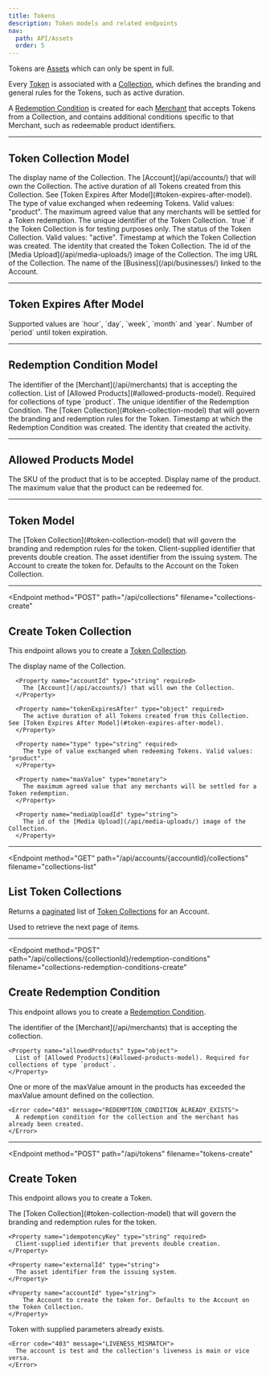 ```yaml
---
title: Tokens
description: Token models and related endpoints
nav:
  path: API/Assets
  order: 5
---
```


Tokens are [Assets](/api/assets/) which can only be spent in full.

Every [Token](#token-model) is associated with a [Collection](#token-collection-model), which defines the branding and general rules for the Tokens, such as active duration.

A [Redemption Condition](#redemption-condition-model) is created for each [Merchant](/api/merchants) that accepts Tokens from a Collection, and contains additional conditions specific to that Merchant, such as redeemable product identifiers.

---

## Token Collection Model


<Properties>
  <Property name="name" type="string">
    The display name of the Collection.
  </Property>

  <Property name="accountId" type="string">
    The [Account](/api/accounts/) that will own the Collection.
  </Property>

  <Property name="tokenExpiresAfter" type="object">
    The active duration of all Tokens created from this Collection. See [Token Expires After Model](#token-expires-after-model).
  </Property>

  <Property name="type" type="string">
    The type of value exchanged when redeeming Tokens. Valid values: "product".
  </Property>

  <Property name="maxValue" type="monetary">
    The maximum agreed value that any merchants will be settled for a Token redemption.
  </Property>

  <Property name="id" type="string">
    The unique identifier of the Token Collection.
  </Property>

  <Property name="test" type="boolean">
    `true` if the Token Collection is for testing purposes only.
  </Property>

  <Property name="status" type="string">
    The status of the Token Collection. Valid values: "active".
  </Property>

  <Property name="createdAt" type="timestamp">
    Timestamp at which the Token Collection was created.
  </Property>

  <Property name="createdBy" type="crn">
    The identity that created the Token Collection.
  </Property>

  <Property name="mediaUploadId" type="string">
    The id of the [Media Upload](/api/media-uploads/) image of the Collection.
  </Property>

  <Property name="img" type="string">
    The img URL of the Collection.
  </Property>

  <Property name="issuer" type="string">
    The name of the [Business](/api/businesses/) linked to the Account.
  </Property>
</Properties>

---

## Token Expires After Model


<Properties>
  <Property name="period" type="string">
    Supported values are `hour`, `day`, `week`, `month` and `year`.
  </Property>

  <Property name="duration" type="string">
    Number of `period` until token expiration.
  </Property>
</Properties>

---

## Redemption Condition Model <Badge type="experimental" />


<Properties>
  <Property name="merchantId" type="string">
    The identifier of the [Merchant](/api/merchants) that is accepting the collection.
  </Property>

  <Property name="allowedProducts" type="object">
    List of [Allowed Products](#allowed-products-model). Required for collections of type `product`.
  </Property>

  <Property name="id" type="string">
    The unique identifier of the Redemption Condition.
  </Property>

  <Property name="collectionId" type="string">
    The [Token Collection](#token-collection-model) that will govern the branding and redemption rules for the Token.
  </Property>

  <Property name="createdAt" type="timestamp">
    Timestamp at which the Redemption Condition was created.
  </Property>

  <Property name="createdBy" type="crn">
    The identity that created the activity.
  </Property>
</Properties>

---

## Allowed Products Model <Badge type="experimental" />

<Properties>
  <Property name="sku" type="string">
    The SKU of the product that is to be accepted.
  </Property>

  <Property name="name" type="string">
    Display name of the product.
  </Property>

  <Property name="maxValue" type="monetary">
    The maximum value that the product can be redeemed for.
  </Property>
</Properties>

---

## Token Model <Badge type="experimental" />


<Properties>
  <Property name="collectionId" type="string">
    The [Token Collection](#token-collection-model) that will govern the branding and redemption rules for the token.
  </Property>

  <Property name="idempotencyKey" type="string">
    Client-supplied identifier that prevents double creation.
  </Property>

  <Property name="externalId" type="string">
    The asset identifier from the issuing system.
  </Property>

  <Property name="accountId" type="string">
      The Account to create the token for. Defaults to the Account on the Token Collection.
  </Property>
</Properties>

---

<Endpoint
  method="POST"
  path="/api/collections"
  filename="collections-create"
>
  ## Create Token Collection <Badge type="experimental" />

  This endpoint allows you to create a [Token Collection](#token-collection-model).

  <Properties>
      <Property name="name" type="string" required>
        The display name of the Collection.
      </Property>

      <Property name="accountId" type="string" required>
        The [Account](/api/accounts/) that will own the Collection.
      </Property>

      <Property name="tokenExpiresAfter" type="object" required>
        The active duration of all Tokens created from this Collection. See [Token Expires After Model](#token-expires-after-model).
      </Property>

      <Property name="type" type="string" required>
        The type of value exchanged when redeeming Tokens. Valid values: "product".
      </Property>

      <Property name="maxValue" type="monetary">
        The maximum agreed value that any merchants will be settled for a Token redemption.
      </Property>

      <Property name="mediaUploadId" type="string">
        The id of the [Media Upload](/api/media-uploads/) image of the Collection.
      </Property>
  </Properties>
</Endpoint>

---

<Endpoint
  method="GET"
  path="/api/accounts/{accountId}/collections"
  filename="collections-list"
>
  ## List Token Collections <Badge type="experimental" />

  Returns a [paginated](/api/pagination/) list of [Token Collections](#token-collection-model) for an Account.

  <Properties>
    <Property name="pageKey" type="string">
      Used to retrieve the next page of items.
    </Property>
  </Properties>
</Endpoint>

---

<Endpoint
  method="POST"
  path="/api/collections/{collectionId}/redemption-conditions"
  filename="collections-redemption-conditions-create"
>
  ## Create Redemption Condition <Badge type="experimental" />

  This endpoint allows you to create a [Redemption Condition](#redemption-condition-model).

  <Properties>
    <Property name="merchantId" type="string">
      The identifier of the [Merchant](/api/merchants) that is accepting the collection.
    </Property>

    <Property name="allowedProducts" type="object">
      List of [Allowed Products](#allowed-products-model). Required for collections of type `product`.
    </Property>
  </Properties>

  <Properties heading="Errors">
    <Error code="403" message="INVALID_AMOUNT">
      One or more of the maxValue amount in the products has exceeded the maxValue amount defined on the collection.
    </Error>

    <Error code="403" message="REDEMPTION_CONDITION_ALREADY_EXISTS">
      A redemption condition for the collection and the merchant has already been created.
    </Error>
  </Properties>

</Endpoint>

---

<Endpoint
  method="POST"
  path="/api/tokens"
  filename="tokens-create"
>
  ## Create Token <Badge type="experimental" />

  This endpoint allows you to create a Token.

  <Properties>
    <Property name="collectionId" type="string" required>
      The [Token Collection](#token-collection-model) that will govern the branding and redemption rules for the token.
    </Property>

    <Property name="idempotencyKey" type="string" required>
      Client-supplied identifier that prevents double creation.
    </Property>

    <Property name="externalId" type="string">
      The asset identifier from the issuing system.
    </Property>

    <Property name="accountId" type="string">
        The Account to create the token for. Defaults to the Account on the Token Collection.
    </Property>
  </Properties>

  <Properties heading="Errors">
    <Error code="403" message="TOKEN_ALREADY_CREATED">
      Token with supplied parameters already exists.
    </Error>

    <Error code="403" message="LIVENESS_MISMATCH">
      The account is test and the collection's liveness is main or vice versa.
    </Error>
  </Properties>
</Endpoint>


